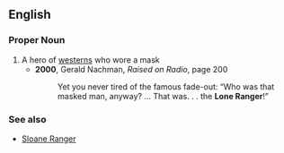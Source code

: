 ==English==
===Proper Noun===
{{en-proper noun|sg=[[lone|Lone]] [[ranger|Ranger]]}}
# A hero of [[western]]s who wore a mask
#*'''2000''', Gerald Nachman, ''Raised on Radio'', page 200
#*:Yet you never tired of the famous fade-out: “Who was that masked man, anyway? ... That was. . . the '''Lone Ranger'''!”

===See also===
*[[Sloane Ranger]] <!-- or is it a derived term? -->